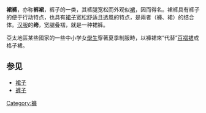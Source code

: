 {{Unreferenced|time=2014-06-03T04:10:01+00:00}}
'''裙裤'''，亦称'''裤裙'''，裤子的一类，其裤腿宽松而外观似[[裙|裙]]，因而得名。裙裤具有裤子的便于行动特点，也具有[[裙子|裙子]]宽松舒适且透風的特点，是兩者（褲、裙）的结合体。[[汉服|汉服]]的'''绔'''，宽腿叠褶，就是一种裙裤。

亞太地區某些國家的一些中小学女[[學生|學生]]穿著夏季制服時，以褲裙來“代替”[[百褶裙|百褶裙]]或格子裙。

==参见==
* [[裙|裙子]]
* [[裤子|裤子]]

[[Category:褲|Category:褲]]